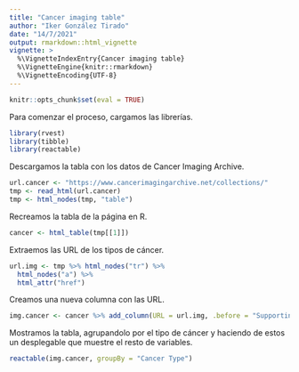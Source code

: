 ```yaml
---
title: "Cancer imaging table"
author: "Iker González Tirado"
date: "14/7/2021"
output: rmarkdown::html_vignette
vignette: >
  %\VignetteIndexEntry{Cancer imaging table}
  %\VignetteEngine{knitr::rmarkdown}
  %\VignetteEncoding{UTF-8}
---
```


```r
knitr::opts_chunk$set(eval = TRUE)
```

Para comenzar el proceso, cargamos las librerías.

```r
library(rvest)
library(tibble)
library(reactable)
```

Descargamos la tabla con los datos de Cancer Imaging Archive.

```r
url.cancer <- "https://www.cancerimagingarchive.net/collections/"
tmp <- read_html(url.cancer)
tmp <- html_nodes(tmp, "table")
```

Recreamos la tabla de la página en R.

```r
cancer <- html_table(tmp[[1]])
```

Extraemos las URL de los tipos de cáncer.

```r
url.img <- tmp %>% html_nodes("tr") %>%
  html_nodes("a") %>%
  html_attr("href")
```

Creamos una nueva columna con las URL.

```r
img.cancer <- cancer %>% add_column(URL = url.img, .before = "Supporting Data")
```

Mostramos la tabla, agrupandolo por el tipo de cáncer y haciendo de estos un desplegable
que muestre el resto de variables.

```r
reactable(img.cancer, groupBy = "Cancer Type")
```





